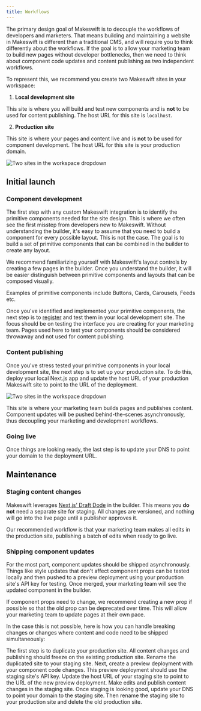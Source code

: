 ```yaml
---
title: Workflows
---
```


The primary design goal of Makeswift is to decouple the workflows of developers and marketers. That means building and maintaining a website in Makeswift is different than a traditional CMS, and will require you to think differently about the workflows. If the goal is to allow your marketing team to build new pages without developer bottlenecks, then we need to think about component code updates and content publishing as two independent workflows.

To represent this, we recommend you create two Makeswift sites in your workspace:

1. **Local development site**

This site is where you will build and test new components and is **not** to be used for content publishing. The host URL for this site is `localhost`.

2. **Production site**

This site is where your pages and content live and is **not** to be used for component development. The host URL for this site is your production domain.

<Frame caption="Your workspace dropdown should look something like this">
  <img
    src="/images/workflows-workspace.png"
    alt="Two sites in the workspace dropdown"
  />
</Frame>

## Initial launch

### Component development

The first step with any custom Makeswift integration is to identify the primitive components needed for the site design. This is where we often see the first misstep from developers new to Makeswift. Without understanding the builder, it's easy to assume that you need to build a component for every possible layout. This is not the case. The goal is to build a set of primitive components that can be combined in the builder to create any layout.

We recommend familiarizing yourself with Makeswift's layout controls by creating a few pages in the builder. Once you understand the builder, it will be easier distinguish between primitive components and layouts that can be composed visually.

<Info>
  Examples of primitive components include Buttons, Cards, Carousels, Feeds etc.
</Info>

Once you've identified and implemented your primitive components, the next step is to [register](/reference/runtime/register-component) and test them in your local development site. The focus should be on testing the interface you are creating for your marketing team. Pages used here to test your components should be considered throwaway and not used for content publishing.

### Content publishing

Once you've stress tested your primitive components in your local development site, the next step is to set up your production site. To do this, deploy your local Next.js app and update the host URL of your production Makeswift site to point to the URL of the deployment.

<Frame>
  <img
    src="/images/workflows-production-host.png"
    alt="Two sites in the workspace dropdown"
  />
</Frame>

This site is where your marketing team builds pages and publishes content. Component updates will be pushed behind-the-scenes asynchronously, thus decoupling your marketing and development workflows.

### Going live

Once things are looking ready, the last step is to update your DNS to point your domain to the deployment URL.

## Maintenance

### Staging content changes

Makeswift leverages [Next.js' Draft Dode](https://nextjs.org/docs/app/building-your-application/configuring/draft-mode) in the builder. This means you **do not** need a separate site for staging. All changes are versioned, and nothing will go into the live page until a publisher approves it.

Our recommended workflow is that your marketing team makes all edits in the production site, publishing a batch of edits when ready to go live.

### Shipping component updates

For the most part, component updates should be shipped asynchronously. Things like style updates that don't affect component props can be tested locally and then pushed to a preview deployment using your production site's API key for testing. Once merged, your marketing team will see the updated component in the builder.

If component props need to change, we recommend creating a new prop if possible so that the old prop can be deprecated over time. This will allow your marketing team to update pages at their own pace.

In the case this is not possible, here is how you can handle breaking changes or changes where content and code need to be shipped simultaneously:

<Steps>
  <Step title="Duplicate your site">
    The first step is to duplicate your production site. All content changes and
    publishing should freeze on the existing production site. Rename the
    duplicated site to your staging site.
  </Step>
  <Step title="Create a preview deployment">
    Next, create a preview deployment with your component code changes. This
    preview deployment should use the staging site's API key.
  </Step>
  <Step title="Update the host URL">
    Update the host URL of your staging site to point to the URL of the new
    preview deployment.
  </Step>
  <Step title="Publish changes to staging">
    Make edits and publish content changes in the staging site.
  </Step>
  <Step title="Promote staging">
    Once staging is looking good, update your DNS to point your domain to the
    staging site. Then rename the staging site to your production site and
    delete the old production site.
  </Step>
</Steps>
